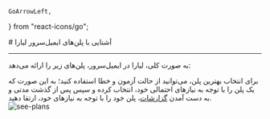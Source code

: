     GoArrowLeft,
} from "react-icons/go";


<Layout>
<Head>
<title>مستندات پلن‌های ایمیل سرور - لیارا</title>
</Head>
# آشنایی با پلن‌های ایمیل‌سرور لیارا
<hr className="mb-2" />

به صورت کلی، لیارا در ایمیل‌سرور، پلن‌های زیر را ارائه می‌دهد:
<Table  headers={ ["نام پلن", "تعداد ارسال روزانه", "تعداد ارسال ماهانه", "تعداد دریافت ایمیل", "تعداد نشانی قابل ایجاد", "تعداد فوروارد به ازای هر نشانی", "نگه‌داری آخرین ایمیل‌ها"]}
 data={ [
  ["M1", "۱۰", "۱۰۰", "بی‌نهایت", "۱", "۱", "۵۰"],
  ["M2", "۵۰۰", "۵,۰۰۰", "بی‌نهایت", "۲", "۲", "۲,۵۰۰"],
  ["M3", "۱,۰۰۰", "۱۰,۰۰۰", "بی‌نهایت", "۴", "۴", "۵,۰۰۰"],
  ["M4", "۲,۰۰۰", "۲۰,۰۰۰", "بی‌نهایت", "۸", "۸", "۱۰,۰۰۰"],
  ["M5", "۴,۰۰۰", "۴۰,۰۰۰", "بی‌نهایت", "۱۶", "۱۶", "۲۰,۰۰۰"],
  ["M6", "۸,۰۰۰", "۸۰,۰۰۰", "بی‌نهایت", "۳۲", "۳۲", "۴۰,۰۰۰"],
  ["M7", "۱۶,۰۰۰", "۱۶۰,۰۰۰", "بی‌نهایت", "۶۴", "۶۴", "۸۰,۰۰۰"],
  ["M7", "۳۲,۰۰۰", "۳۲۰,۰۰۰", "بی‌نهایت", "۱۲۸", "۱۲۸", "۱۶۰,۰۰۰"],
]} />

<Section id="best-plan" title="انتخاب پلن مناسب" />
برای انتخاب بهترین پلن، می‌توانید از حالت آزمون و خطا استفاده کنید؛ به این صورت که یک پلن را با توجه به نیازهای احتمالی خود، انتخاب کرده و 
سپس پس از گذشت مدتی و به دست آمدن <a href="/email-server/details/observations" className="text-[#2196f3] ">گزارشات</a>، پلن خود را با توجه به نیازهای خود، ارتقا دهید.

<div className="h-4" />
<img src="https://files.liara.ir/liara/docs/email-server-plan.png" alt="see-plans"/>
<div className="h-4" />

</Layout>